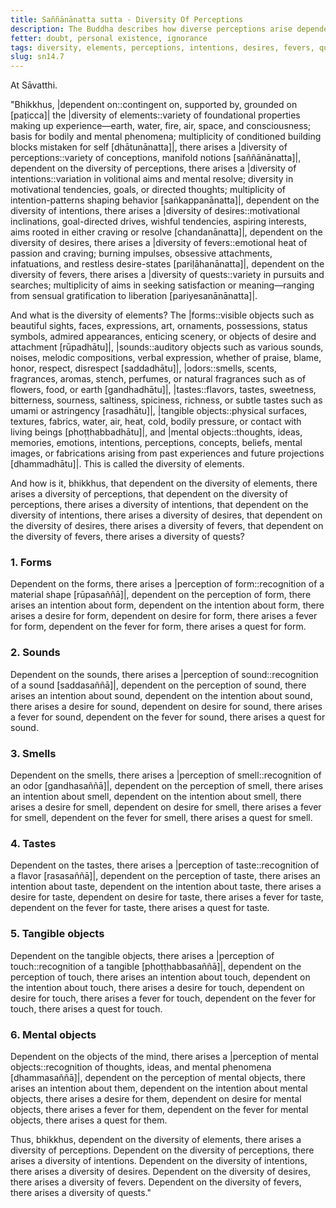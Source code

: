 ```yaml
---
title: Saññānānatta sutta - Diversity Of Perceptions
description: The Buddha describes how diverse perceptions arise dependent on the diversity of elements, and how the arising of diverse intentions, desires, fevers, and quests depends on the diversity of perceptions.
fetter: doubt, personal existence, ignorance
tags: diversity, elements, perceptions, intentions, desires, fevers, quests, forms, sounds, smells, tastes, tangible objects, mental objects, form element, sound element, odor element, taste element, touch element, six sense bases, sn, sn12-21, sn14
slug: sn14.7
---
```


At Sāvatthi.

"Bhikkhus, |dependent on::contingent on, supported by, grounded on [paṭicca]| the |diversity of elements::variety of foundational properties making up experience—earth, water, fire, air, space, and consciousness; basis for bodily and mental phenomena; multiplicity of conditioned building blocks mistaken for self [dhātunānatta]|, there arises a |diversity of perceptions::variety of conceptions, manifold notions [saññānānatta]|,
dependent on the diversity of perceptions, there arises a |diversity of intentions::variation in volitional aims and mental resolve; diversity in motivational tendencies, goals, or directed thoughts; multiplicity of intention-patterns shaping behavior [saṅkappanānatta]|,
dependent on the diversity of intentions, there arises a |diversity of desires::motivational inclinations, goal-directed drives, wishful tendencies, aspiring interests, aims rooted in either craving or resolve [chandanānatta]|,
dependent on the diversity of desires, there arises a |diversity of fevers::emotional heat of passion and craving; burning impulses, obsessive attachments, infatuations, and restless desire-states [pariḷāhanānatta]|,
dependent on the diversity of fevers, there arises a |diversity of quests::variety in pursuits and searches; multiplicity of aims in seeking satisfaction or meaning—ranging from sensual gratification to liberation [pariyesanānānatta]|.

And what is the diversity of elements? The |forms::visible objects such as beautiful sights, faces, expressions, art, ornaments, possessions, status symbols, admired appearances, enticing scenery, or objects of desire and attachment [rūpadhātu]|, |sounds::auditory objects such as various sounds, noises, melodic compositions, verbal expression, whether of praise, blame, honor, respect, disrespect [saddadhātu]|, |odors::smells, scents, fragrances, aromas, stench, perfumes, or natural fragrances such as of flowers, food, or earth [gandhadhātu]|, |tastes::flavors, tastes, sweetness, bitterness, sourness, saltiness, spiciness, richness, or subtle tastes such as umami or astringency [rasadhātu]|, |tangible objects::physical surfaces, textures, fabrics, water, air, heat, cold, bodily pressure, or contact with living beings [phoṭṭhabbadhātu]|, and |mental objects::thoughts, ideas, memories, emotions, intentions, perceptions, concepts, beliefs, mental images, or fabrications arising from past experiences and future projections [dhammadhātu]|. This is called the diversity of elements.

And how is it, bhikkhus, that dependent on the diversity of elements, there arises a diversity of perceptions,
that dependent on the diversity of perceptions, there arises a diversity of intentions,
that dependent on the diversity of intentions, there arises a diversity of desires,
that dependent on the diversity of desires, there arises a diversity of fevers,
that dependent on the diversity of fevers, there arises a diversity of quests?

### 1. Forms

Dependent on the forms, there arises a |perception of form::recognition of a material shape [rūpasaññā]|,
dependent on the perception of form, there arises an intention about form,
dependent on the intention about form, there arises a desire for form,
dependent on desire for form, there arises a fever for form,
dependent on the fever for form, there arises a quest for form.

### 2. Sounds

Dependent on the sounds, there arises a |perception of sound::recognition of a sound [saddasaññā]|,
dependent on the perception of sound, there arises an intention about sound,
dependent on the intention about sound, there arises a desire for sound,
dependent on desire for sound, there arises a fever for sound,
dependent on the fever for sound, there arises a quest for sound.

### 3. Smells

Dependent on the smells, there arises a |perception of smell::recognition of an odor [gandhasaññā]|,
dependent on the perception of smell, there arises an intention about smell,
dependent on the intention about smell, there arises a desire for smell,
dependent on desire for smell, there arises a fever for smell,
dependent on the fever for smell, there arises a quest for smell.

### 4. Tastes

Dependent on the tastes, there arises a |perception of taste::recognition of a flavor [rasasaññā]|,
dependent on the perception of taste, there arises an intention about taste,
dependent on the intention about taste, there arises a desire for taste,
dependent on desire for taste, there arises a fever for taste,
dependent on the fever for taste, there arises a quest for taste.

### 5. Tangible objects

Dependent on the tangible objects, there arises a |perception of touch::recognition of a tangible [phoṭṭhabbasaññā]|,
dependent on the perception of touch, there arises an intention about touch,
dependent on the intention about touch, there arises a desire for touch,
dependent on desire for touch, there arises a fever for touch,
dependent on the fever for touch, there arises a quest for touch.

### 6. Mental objects

Dependent on the objects of the mind, there arises a |perception of mental objects::recognition of thoughts, ideas, and mental phenomena [dhammasaññā]|,
dependent on the perception of mental objects, there arises an intention about them,
dependent on the intention about mental objects, there arises a desire for them,
dependent on desire for mental objects, there arises a fever for them,
dependent on the fever for mental objects, there arises a quest for them.

Thus, bhikkhus, dependent on the diversity of elements, there arises a diversity of perceptions. Dependent on the diversity of perceptions, there arises a diversity of intentions. Dependent on the diversity of intentions, there arises a diversity of desires. Dependent on the diversity of desires, there arises a diversity of fevers. Dependent on the diversity of fevers, there arises a diversity of quests."